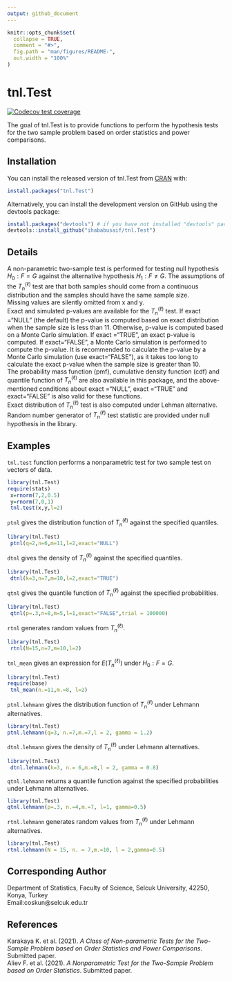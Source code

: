 ```yaml
---
output: github_document
---
```


<!-- README.md is generated from README.Rmd. Please edit that file -->

```r
knitr::opts_chunk$set(
  collapse = TRUE,
  comment = "#>",
  fig.path = "man/figures/README-",
  out.width = "100%"
)
```

# tnl.Test

<!-- badges: start -->
[![Codecov test coverage](https://codecov.io/gh/ihababusaif/tnl.Test/branch/master/graph/badge.svg)](https://app.codecov.io/gh/ihababusaif/tnl.Test?branch=master)
<!-- badges: end -->

The goal of tnl.Test is to provide functions to perform the hypothesis tests for the two sample problem based on order statistics and power comparisons.


## Installation

You can install the released version of tnl.Test from [CRAN](https://CRAN.R-project.org) with:

``` r
install.packages("tnl.Test")
```
Alternatively, you can install the development version on GitHub using the devtools package:
``` r
install.packages("devtools") # if you have not installed "devtools" package
devtools::install_github("ihababusaif/tnl.Test")
```
## Details 
A non-parametric two-sample test is performed for testing null hypothesis ${H_0:F=G}$ against the alternative hypothesis ${H_1:F\not=G}$. The assumptions of the ${T_n^{(\ell)}}$  test are that both samples should come from a continuous distribution and the samples should have the same sample size.<br />
Missing values are silently omitted from x and y.<br />
Exact and simulated p-values are available for the ${T_n^{(\ell)}}$ test. If exact ="NULL" (the default) the p-value is computed based on exact distribution when the sample size is less than 11. Otherwise, p-value is computed based on a Monte Carlo simulation. If exact ="TRUE", an exact p-value is computed. If exact="FALSE", a Monte Carlo simulation is performed to compute the p-value. It is recommended to calculate the p-value by a Monte Carlo simulation (use exact="FALSE"), as it takes too long to calculate the exact p-value when the sample size is greater than 10. <br />
The probability mass function (pmf), cumulative density function (cdf) and quantile function of ${T_n^{(\ell)}}$ are also available in this package, and the above-mentioned conditions about exact ="NULL", exact ="TRUE" and exact="FALSE" is also valid for these functions.<br />
Exact distribution of ${T_n^{(\ell)}}$ test is also computed under Lehman alternative.<br />
Random number generator of ${T_n^{(\ell)}}$ test statistic are provided under null hypothesis in the library.


## Examples

```tnl.test``` function performs a nonparametric test for two sample test on vectors of data.
```r
library(tnl.Test)
require(stats)
 x=rnorm(7,2,0.5)
 y=rnorm(7,0,1)
 tnl.test(x,y,l=2)
```

```ptnl``` gives the distribution function of ${T_n^{(\ell)}}$ against the specified quantiles.
```r
library(tnl.Test)
 ptnl(q=2,n=6,m=11,l=2,exact="NULL")
```

```dtnl``` gives the density of ${T_n^{(\ell)}}$ against the specified quantiles.
```r
library(tnl.Test)
 dtnl(k=3,n=7,m=10,l=2,exact="TRUE")
```

```qtnl``` gives the quantile function of ${T_n^{(\ell)}}$ against the specified probabilities.
```r
library(tnl.Test)
 qtnl(p=.3,n=8,m=5,l=1,exact="FALSE",trial = 100000)
```

```rtnl``` generates random values from ${T_n^{(\ell)}}$.
```r
library(tnl.Test)
 rtnl(N=15,n=7,m=10,l=2)
```

```tnl_mean``` gives an expression for $E({T_n^{(\ell)}})$ under ${H_0:F=G}$.
```r
library(tnl.Test)
require(base)
 tnl_mean(n.=11,m.=8, l=2)
```


```ptnl.lehmann``` gives the  distribution function of ${T_n^{(\ell)}}$ under Lehmann alternatives.
```r
library(tnl.Test)
ptnl.lehmann(q=3, n.=7,m.=7,l = 2, gamma = 1.2)
```


```dtnl.lehmann``` gives the density of ${T_n^{(\ell)}}$ under Lehmann alternatives. 
```r
library(tnl.Test)
 dtnl.lehmann(k=3, n.= 6,m.=8,l = 2, gamma = 0.8)
```


```qtnl.lehmann``` returns a quantile function against the specified probabilities under Lehmann alternatives.                      
```r
library(tnl.Test)
qtnl.lehmann(p=.3, n.=4,m.=7, l=1, gamma=0.5)
```

```rtnl.lehmann``` generates random values from ${T_n^{(\ell)}}$ under Lehmann alternatives.
```r
library(tnl.Test)
rtnl.lehmann(N = 15, n. = 7,m.=10, l = 2,gamma=0.5)
```

## Corresponding Author
Department of Statistics, Faculty of Science, Selcuk University, 42250, Konya, Turkey  <br />
Email:coskun@selcuk.edu.tr


## References 
Karakaya K. et al. (2021). *A Class of Non-parametric Tests for the Two-Sample Problem based on Order Statistics and Power Comparisons*. Submitted paper.<br />
Aliev F. et al. (2021). *A Nonparametric Test for the Two-Sample Problem based on Order Statistics*. Submitted paper.
